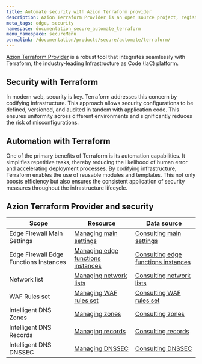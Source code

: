 ```yaml
---
title: Automate security with Azion Terraform provider
description: Azion Terraform Provider is an open source project, registered in HashiCorp. Through the Azion SDK for Go, the provider communicates with the Azion APIs, so you can manage your infrastructure hosted on the Azion's platform, locally, as code.
meta_tags: edge, security
namespace: documentation_secure_automate_terraform
menu_namespace: secureMenu
permalink: /documentation/products/secure/automate/terraform/
---
```


[Azion Terraform Provider](https://registry.terraform.io/providers/aziontech/azion/latest/docs) is a robust tool that integrates seamlessly with Terraform, the industry-leading Infrastructure as Code (IaC) platform.

## Security with Terraform

In modern web, security is key. Terraform addresses this concern by codifying infrastructure. This approach allows security configurations to be defined, versioned, and audited in tandem with application code. This ensures uniformity across different environments 
and significantly reduces the risk of misconfigurations.

## Automation with Terraform

One of the primary benefits of Terraform is its automation capabilities. It simplifies repetitive tasks, thereby reducing the likelihood of human error and accelerating deployment processes. By codifying infrastructure, Terraform enables the use of reusable modules and templates. This not only boosts efficiency but also ensures the consistent application of security measures throughout the infrastructure lifecycle.

## Azion Terraform Provider and security

| Scope | Resource | Data source |
| --- | --- | --- |
|  Edge Firewall Main Settings | [Managing main settings](https://registry.terraform.io/providers/aziontech/azion/latest/docs/resources/edge_firewall_main_setting) | [Consulting main settings](https://registry.terraform.io/providers/aziontech/azion/latest/docs/data-sources/edge_firewall_main_settings) |
|  Edge Firewall Edge Functions Instances | [Managing edge functions instances](https://registry.terraform.io/providers/aziontech/azion/latest/docs/resources/edge_firewall_edge_functions_instance) | [Consulting edge functions instances](https://registry.terraform.io/providers/aziontech/azion/latest/docs/data-sources/edge_firewall_edge_function_instances) |
|  Network list | [Managing network lists](https://registry.terraform.io/providers/aziontech/azion/latest/docs/resources/network_list) | [Consulting network lists](https://registry.terraform.io/providers/aziontech/azion/latest/docs/data-sources/network_lists) |
|  WAF Rules set | [Managing WAF rules set](https://registry.terraform.io/providers/aziontech/azion/latest/docs/resources/waf_rule_set) | [Consulting WAF rules set](https://registry.terraform.io/providers/aziontech/azion/latest/docs/data-sources/waf_rule_sets) |
|  Intelligent DNS Zones | [Managing zones](https://registry.terraform.io/providers/aziontech/azion/latest/docs/resources/intelligent_dns_zone)| [Consulting zones](https://registry.terraform.io/providers/aziontech/azion/latest/docs/data-sources/intelligent_dns_zones) |
|  Intelligent DNS Records | [Managing records](https://registry.terraform.io/providers/aziontech/azion/latest/docs/resources/intelligent_dns_record) | [Consulting records](https://github.com/aziontech/terraform-provider-azion/blob/main/docs/data-sources/records.md)|
|  Intelligent DNS DNSSEC | [Managing DNSSEC](https://registry.terraform.io/providers/aziontech/azion/latest/docs/resources/intelligent_dns_dnssec) | [Consulting DNSSEC](https://registry.terraform.io/providers/aziontech/azion/latest/docs/data-sources/intelligent_dns_dnssec)|